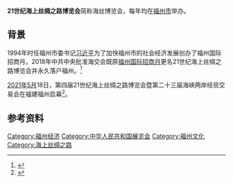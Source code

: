 '''21世纪海上丝绸之路博览会'''简称海丝博览会，每年均在[[福州市|福州市]]举办。

==背景==
1994年时任福州市委书记[[习近平|习近平]]为了加快福州市的社会经济发展创办了福州国际招商月。2018年中共中央批准海交会既原[[福州国际招商月|福州国际招商月]]更名21世纪海上丝绸之路博览会并永久落户福州。<ref>{{cite news |title=从福州国际招商月到21世纪海上丝绸之路博览会 |url=http://news.fznews.com.cn/dsxw/20180517/5afc5da88a504.shtml |agency=福州新闻网 |accessdate=2020-12-29 |archive-date=2018-05-17 |archive-url=https://web.archive.org/web/20180517050319/http://news.fznews.com.cn/dsxw/20180517/5afc5da88a504.shtml |dead-url=no }}</ref>

[[2021年5月中国大陆|2021年5月]]18日，第四届21世纪海上丝绸之路博览会暨第二十三届海峡两岸经贸交易会在福建福州启幕<ref>{{Cite web|title=第四届21世纪海上丝绸之路博览会福州启幕-中新网|url=http://www.chinanews.com/cj/2021/05-18/9479717.shtml|access-date=2021-05-19|work=中国新闻网|archive-date=2021-05-19|archive-url=https://web.archive.org/web/20210519121030/http://www.chinanews.com/cj/2021/05-18/9479717.shtml}}</ref>。

== 参考资料 ==

{{Reflist|25em}}

[[Category:福州经济|Category:福州经济]]
[[Category:中华人民共和国展览会|Category:中华人民共和国展览会]]
[[Category:福州文化|Category:福州文化]]
[[Category:海上丝绸之路|Category:海上丝绸之路]]